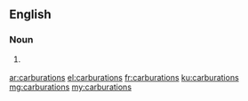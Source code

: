 ==English==

===Noun===
{{head|en|plural}}

# {{plural of|carburation|lang=en}} {{alternative spelling of|carburetions|lang=en}}

[[ar:carburations]]
[[el:carburations]]
[[fr:carburations]]
[[ku:carburations]]
[[mg:carburations]]
[[my:carburations]]